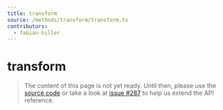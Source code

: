 ```yaml
---
title: transform
source: /methods/transform/transform.ts
contributors:
  - fabian-hiller
---
```


# transform

> The content of this page is not yet ready. Until then, please use the [source code](https://github.com/fabian-hiller/valibot/blob/main/library/src/methods/transform/transform.ts) or take a look at [issue #287](https://github.com/fabian-hiller/valibot/issues/287) to help us extend the API reference.
